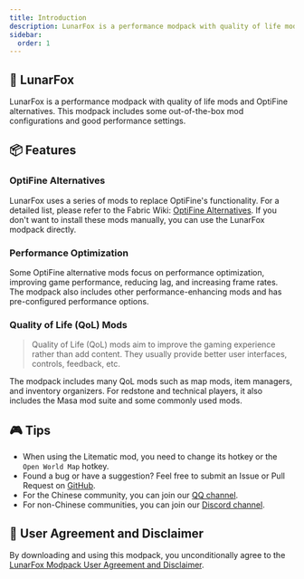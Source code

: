 ```yaml
---
title: Introduction
description: LunarFox is a performance modpack with quality of life mods and OptiFine alternatives. This modpack includes some out-of-the-box mod configurations and good performance settings.
sidebar:
  order: 1
---
```



<LinkCard
  title="Installation"
  description="LunarFox Modpack Installation Guide"
  href="/en/lunarfox/installation"
/>

## 🦊 LunarFox

LunarFox is a performance modpack with quality of life mods and OptiFine alternatives. This modpack includes some out-of-the-box mod configurations and good performance settings.

## 📦 Features

### OptiFine Alternatives

LunarFox uses a series of mods to replace OptiFine's functionality. For a detailed list, please refer to the Fabric Wiki: [OptiFine Alternatives](https://wiki.fabricmc.net/zh_cn:community:optifine_alternatives). If you don't want to install these mods manually, you can use the LunarFox modpack directly.

### Performance Optimization

Some OptiFine alternative mods focus on performance optimization, improving game performance, reducing lag, and increasing frame rates. The modpack also includes other performance-enhancing mods and has pre-configured performance options.

### Quality of Life (QoL) Mods

> Quality of Life (QoL) mods aim to improve the gaming experience rather than add content. They usually provide better user interfaces, controls, feedback, etc.

The modpack includes many QoL mods such as map mods, item managers, and inventory organizers. For redstone and technical players, it also includes the Masa mod suite and some commonly used mods.

## 🎮 Tips

- When using the Litematic mod, you need to change its hotkey or the `Open World Map` hotkey.
- Found a bug or have a suggestion? Feel free to submit an Issue or Pull Request on [GitHub](https://github.com/OrzMiku/lunarfox).
- For the Chinese community, you can join our [QQ channel](https://pd.qq.com/s/1vbkit4bj).
- For non-Chinese communities, you can join our [Discord channel](https://discord.gg/z974WwPEJt).

## 🧾 User Agreement and Disclaimer

By downloading and using this modpack, you unconditionally agree to the [LunarFox Modpack User Agreement and Disclaimer](/en/lunarfox/disclaimer).
